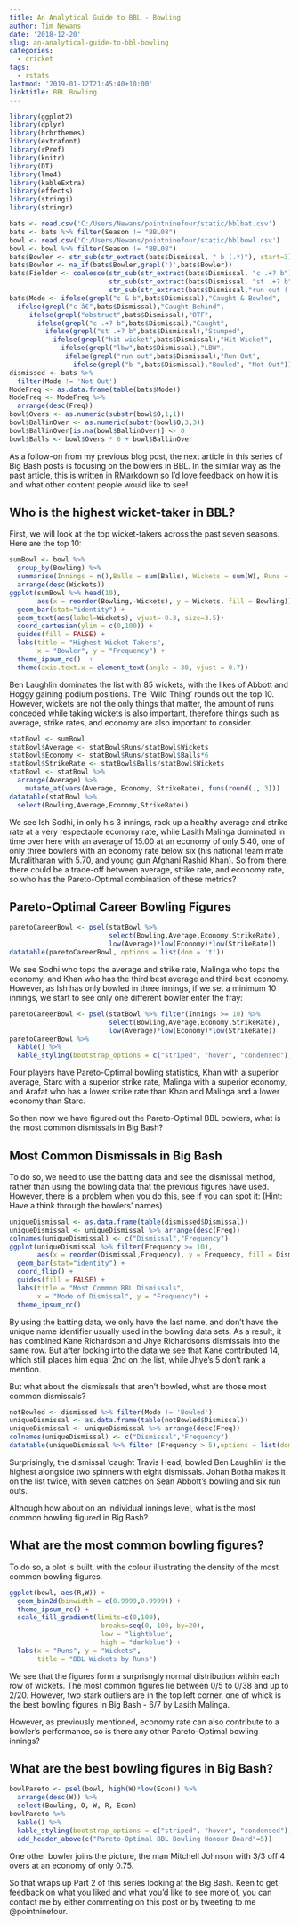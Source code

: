 ```yaml
---
title: An Analytical Guide to BBL - Bowling
author: Tim Newans
date: '2018-12-20'
slug: an-analytical-guide-to-bbl-bowling
categories:
  - cricket
tags:
  - rstats
lastmod: '2019-01-12T21:45:40+10:00'
linktitle: BBL Bowling
---
```


```r
library(ggplot2)
library(dplyr)
library(hrbrthemes)
library(extrafont)
library(rPref)
library(knitr)
library(DT)
library(lme4)
library(kableExtra)
library(effects)
library(stringi)
library(stringr)

bats <- read.csv('C:/Users/Newans/pointninefour/static/bblbat.csv')
bats <- bats %>% filter(Season != "BBL08")
bowl <- read.csv('C:/Users/Newans/pointninefour/static/bblbowl.csv')
bowl <- bowl %>% filter(Season != "BBL08")
bats$Bowler <- str_sub(str_extract(bats$Dismissal, " b (.*)"), start=3)
bats$Bowler <- na_if(bats$Bowler,grepl(')',bats$Bowler))
bats$Fielder <- coalesce(str_sub(str_extract(bats$Dismissal, "c .+? b"), start = 3, end = -3),
                         str_sub(str_extract(bats$Dismissal, "st .+? b"), start = 3, end = -3),
                         str_sub(str_extract(bats$Dismissal,"run out (.*)"), start = 10, end = -2))
bats$Mode <- ifelse(grepl("c & b",bats$Dismissal),"Caught & Bowled",
  ifelse(grepl("c â€",bats$Dismissal),"Caught Behind",
     ifelse(grepl("obstruct",bats$Dismissal),"OTF",
       ifelse(grepl("c .+? b",bats$Dismissal),"Caught",
         ifelse(grepl("st .+? b",bats$Dismissal),"Stumped",
           ifelse(grepl("hit wicket",bats$Dismissal),"Hit Wicket",
             ifelse(grepl("lbw",bats$Dismissal),"LBW",
              ifelse(grepl("run out",bats$Dismissal),"Run Out",             
                ifelse(grepl("b ",bats$Dismissal),"Bowled", "Not Out")))))))))
dismissed <- bats %>%
  filter(Mode != 'Not Out')
ModeFreq <- as.data.frame(table(bats$Mode))
ModeFreq <- ModeFreq %>% 
  arrange(desc(Freq))
bowl$Overs <- as.numeric(substr(bowl$O,1,1))
bowl$BallinOver <- as.numeric(substr(bowl$O,3,3))
bowl$BallinOver[is.na(bowl$BallinOver)] <- 0
bowl$Balls <- bowl$Overs * 6 + bowl$BallinOver
```
As a follow-on from my previous blog post, the next article in this series of Big Bash posts is focusing on the bowlers in BBL. 
In the similar way as the past article, this is written in RMarkdown so I'd love feedback on how it is and what other content people would like to see!

## Who is the highest wicket-taker in BBL?

First, we will look at the top wicket-takers across the past seven seasons. Here are the top 10:

```r
sumBowl <- bowl %>% 
  group_by(Bowling) %>%
  summarise(Innings = n(),Balls = sum(Balls), Wickets = sum(W), Runs = sum(R)) %>%
  arrange(desc(Wickets))
ggplot(sumBowl %>% head(10), 
       aes(x = reorder(Bowling,-Wickets), y = Wickets, fill = Bowling)) +
  geom_bar(stat="identity") +
  geom_text(aes(label=Wickets), vjust=-0.3, size=3.5)+
  coord_cartesian(ylim = c(0,100)) +
  guides(fill = FALSE) +
  labs(title = "Highest Wicket Takers", 
       x = "Bowler", y = "Frequency") +
  theme_ipsum_rc()  +
  theme(axis.text.x = element_text(angle = 30, vjust = 0.7))
```

Ben Laughlin dominates the list with 85 wickets, with the likes of Abbott and Hoggy gaining podium positions. The 'Wild Thing' rounds out the top 10. However, wickets are not the only things that matter, the amount of runs conceded while taking wickets is also important, therefore things such as average, strike rates, and economy are also important to consider.

```r
statBowl <- sumBowl
statBowl$Average <- statBowl$Runs/statBowl$Wickets
statBowl$Economy <- statBowl$Runs/statBowl$Balls*6
statBowl$StrikeRate <- statBowl$Balls/statBowl$Wickets
statBowl <- statBowl %>% 
  arrange(Average) %>%
    mutate_at(vars(Average, Economy, StrikeRate), funs(round(., 3)))
datatable(statBowl %>%
  select(Bowling,Average,Economy,StrikeRate))
```

We see Ish Sodhi, in only his 3 innings, rack up a healthy average and strike rate at a very respectable economy rate, while Lasith Malinga dominated in time over here with an average of 15.00 at an economy of only 5.40, one of only three bowlers with an economy rate below six (his national team mate Muralitharan with 5.70, and young gun Afghani Rashid Khan).
So from there, there could be a trade-off between average, strike rate, and economy rate, so who has the Pareto-Optimal combination of these metrics?

## Pareto-Optimal Career Bowling Figures
``` r
paretoCareerBowl <- psel(statBowl %>% 
                         select(Bowling,Average,Economy,StrikeRate), 
                         low(Average)*low(Economy)*low(StrikeRate))
datatable(paretoCareerBowl, options = list(dom = 't'))

```

We see Sodhi who tops the average and strike rate, Malinga who tops the economy, and Khan who has the third best average and third best economy. However, as Ish has only bowled in three innings, if we set a minimum 10 innings, we start to see only one different bowler enter the fray:

``` r
paretoCareerBowl <- psel(statBowl %>% filter(Innings >= 10) %>% 
                         select(Bowling,Average,Economy,StrikeRate), 
                         low(Average)*low(Economy)*low(StrikeRate))
paretoCareerBowl %>%
  kable() %>%
  kable_styling(bootstrap_options = c("striped", "hover", "condensed"), full_width = F, position = "center")
```
Four players have Pareto-Optimal bowling statistics, Khan with a superior average, Starc with a superior strike rate, Malinga with a superior economy, and Arafat who has a lower strike rate than Khan and Malinga and a lower economy than Starc.

So then now we have figured out the Pareto-Optimal BBL bowlers, what is the most common dismissals in Big Bash?

## Most Common Dismissals in Big Bash

To do so, we need to use the batting data and see the dismissal method, rather than using the bowling data that the previous figures have used.
However, there is a problem when you do this, see if you can spot it:
(Hint: Have a think through the bowlers' names)

```r
uniqueDismissal <- as.data.frame(table(dismissed$Dismissal))
uniqueDismissal <- uniqueDismissal %>% arrange(desc(Freq))
colnames(uniqueDismissal) <- c("Dismissal","Frequency")
ggplot(uniqueDismissal %>% filter(Frequency >= 10), 
       aes(x = reorder(Dismissal,Frequency), y = Frequency, fill = Dismissal)) +
  geom_bar(stat="identity") +
  coord_flip() +
  guides(fill = FALSE) +
  labs(title = "Most Common BBL Dismissals", 
       x = "Mode of Dismissal", y = "Frequency") +
  theme_ipsum_rc()
```

By using the batting data, we only have the last name, and don't have the unique name identifier usually used in the bowling data sets. As a result, it has combined Kane Richardson and Jhye Richardson's dismissals into the same row. But after looking into the data we see that Kane contributed 14, which still places him equal 2nd on the list, while Jhye's 5 don't rank a mention.

But what about the dismissals that aren't bowled, what are those most common dismissals?

``` r
notBowled <- dismissed %>% filter(Mode != 'Bowled')
uniqueDismissal <- as.data.frame(table(notBowled$Dismissal))
uniqueDismissal <- uniqueDismissal %>% arrange(desc(Freq))
colnames(uniqueDismissal) <- c("Dismissal","Frequency")
datatable(uniqueDismissal %>% filter (Frequency > 5),options = list(dom = 't'))
```

Surprisingly, the dismissal 'caught Travis Head, bowled Ben Laughlin' is the highest alongside two spinners with eight dismissals. Johan Botha makes it on the list twice, with seven catches on Sean Abbott's bowling and six run outs.

Although how about on an individual innings level, what is the most common bowling figured in Big Bash?

## What are the most common bowling figures?

To do so, a plot is built, with the colour illustrating the density of the most common bowling figures.

```r
ggplot(bowl, aes(R,W)) +
  geom_bin2d(binwidth = c(0.9999,0.9999)) +
  theme_ipsum_rc() +
  scale_fill_gradient(limits=c(0,100), 
                       breaks=seq(0, 100, by=20),
                       low = "lightblue",
                       high = "darkblue") +
  labs(x = "Runs", y = "Wickets",
       title = "BBL Wickets by Runs")
```

We see that the figures form a surprisngly normal distribution within each row of wickets. The most common figures lie between 0/5 to 0/38 and up to 2/20. However, two stark outliers are in the top left corner, one of whick is the best bowling figures in Big Bash - 6/7 by Lasith Malinga.

However, as previously mentioned, economy rate can also contribute to a bowler's performance, so is there any other Pareto-Optimal bowling innings?

## What are the best bowling figures in Big Bash?
``` r
bowlPareto <- psel(bowl, high(W)*low(Econ)) %>% 
  arrange(desc(W)) %>% 
  select(Bowling, O, W, R, Econ)
bowlPareto %>%
  kable() %>%
  kable_styling(bootstrap_options = c("striped", "hover", "condensed"), full_width = F, position = "center") %>%
  add_header_above(c("Pareto-Optimal BBL Bowling Honour Board"=5))
```

One other bowler joins the picture, the man Mitchell Johnson with 3/3 off 4 overs at an economy of only 0.75.

So that wraps up Part 2 of this series looking at the Big Bash. Keen to get feedback on what you liked and what you'd like to see more of, you can contact me by either commenting on this post or by tweeting to me @pointninefour.
